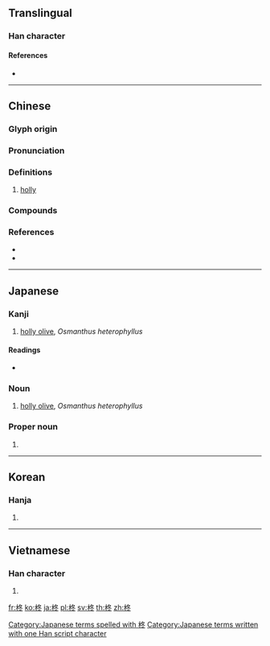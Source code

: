 {{character info/new}}
==Translingual==

===Han character===
{{Han char|rn=75|rad=木|as=05|sn=9|four=47933|canj=DHEY|ids=⿰木冬}}

====References====
* {{Han ref|kx=0518.150|dkj=14610|dj=0906.160|hdz=21187.030|uh=67CA|ud=26570|bh=CF60|bd=53088}}

----

==Chinese==
{{zh-forms}}

===Glyph origin===
{{Han etym}}

===Pronunciation===
{{zh-pron
|m=zhōng
|c=zung1,dung1
|mc=y
|oc=y
|cat=n
}}

===Definitions===
{{zh-hanzi}}

# [[holly]]

===Compounds===
{{zh-der|柊樹}}

===References===
* {{R:twedu|C05078}}
* {{R:yue:mfccd}}

----

==Japanese==

===Kanji===
{{ja-kanji|grade=|rs=木05}}

# [[holly olive]], ''Osmanthus heterophyllus''

====Readings====
* {{ja-readings|on=[[しゅう]] (shū)|kun=[[ひいらぎ]] (hiiragi), {{qualifier|historical}} [[ひひらぎ]] (hihiragi)}}

===Noun===
{{ja-noun|ひいらぎ|hhira=ひひらぎ}}

# [[holly olive]], ''Osmanthus heterophyllus''

===Proper noun===
{{ja-pos|proper|ひいらぎ|hhira=ひひらぎ}}

# {{surname|lang=ja|sort=ひいらぎ}}

[[Category:Japanese terms spelled with 柊]]
[[Category:Japanese terms written with one Han script character]]

----

==Korean==

===Hanja===
{{ko-hanja|hangeul=종|eumhun=|rv=jong|mr=chong|y=cong}}

# {{defn|lang=ko|sort=木05}}

----

==Vietnamese==

===Han character===
{{vi-readings|rs=木05|hanviet=dông}}

# {{defn|lang=vi|sort=木05}}

[[fr:柊]]
[[ko:柊]]
[[ja:柊]]
[[pl:柊]]
[[sv:柊]]
[[th:柊]]
[[zh:柊]]